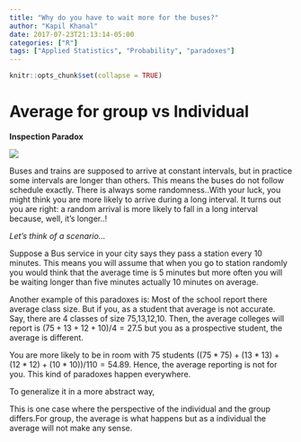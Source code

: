 ```yaml
---
title: "Why do you have to wait more for the buses?"
author: "Kapil Khanal"
date: 2017-07-23T21:13:14-05:00
categories: ["R"]
tags: ["Applied Statistics", "Probability", "paradoxes"]
---
```


```r
knitr::opts_chunk$set(collapse = TRUE)
```

# Average for group vs Individual
<B>Inspection Paradox</B>

![](/post/InspectionParadox_files/sajha.png)


Buses and trains are supposed to arrive at constant intervals, but in practice some intervals are longer than others. This means the buses do not follow schedule exactly. There is always some randomness..With your luck, you might think you are more likely to arrive during a long interval. It turns out you are right: a random arrival is more likely to fall in a long interval because, well, it’s longer..!

*Let's think of a scenario...*

Suppose a Bus service in your city says they pass a station every 10 minutes. This means you will assume that when you go to station randomly you would think that the average time is 5 minutes but more often you will be waiting longer than five minutes actually 10 minutes on average.

Another example of this paradoxes is: Most of the school report there average class size. But if you, as a student that average is not accurate. Say, there are 4 classes of size 75,13,12,10. Then, the average colleges will report is $(75 + 13 +12 +10)/4  = 27.5$  but you as a prospective student, the average is different. 

You are more likely to be in room with 75 students $((75*75) + (13*13)+(12*12)+(10*10))/110 = 54.89$. Hence, the average reporting is not for you. This kind of paradoxes happen everywhere.


To generalize it in a more abstract way,

This is one case where the perspective of the individual and the group differs.For group, the average is what happens but as a individual the average will not make any sense.


